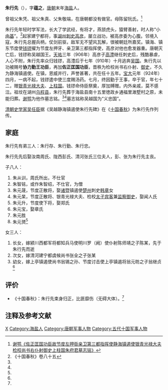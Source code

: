{{Infobox Biography
| subject_name   = 朱行先
| image_name     = 
| image_size     = 
| image_caption  =
| date_of_birth  = 853年
| place_of_birth = [[唐朝|唐朝]]
| date_of_death  = 924年8月26日
| place_of_death = [[吴越国|吳越]]
| occupation     = [[吴越国|吳越]]官員
}}

'''朱行先'''（{{bd|853年||924年|8月26日|catIdx=Z}}），字'''蕴之'''，[[唐朝|唐朝]]末年[[海盐县|海盐]]人。

曾祖父朱凭、祖父朱真、父朱敬端，在唐朝都没有做官。母陈留阮氏。<ref name=XE>[[:s:佐正匡国功臣故节度左押衙亲卫第三都指挥使静海镇遏使银青光禄大夫检校尚书右仆射御史上柱国朱府君墓志铭|谢鹗《佐正匡国功臣故节度左押衙亲卫第三都指挥使静海镇遏使银青光禄大夫检校尚书右仆射御史上柱国朱府君墓志铭》]]</ref>

朱行先年轻时学军法，长大了学武经，有将才，燕颔虎头，猿臂善射，时人称“小[[養由基|由基]]”。<ref name=SGCQ85>《十国春秋》卷八十五</ref>起家建宁都将，事[[湖州|湖州]][[刺史|刺史]][[高彦|高彦]]，屡立战功，被高彦委为心腹。邻境入寇，朱行先总握兵柄，仗剑前驱，敌军无不望风瓦解，很被朝廷所嘉奖。镇海、镇东节度使[[钱镠|钱镠]]擢为节度左押牙、亲卫第三都指挥使，高彦对他也愈发器重。唐朝灭亡后，钱镠称吴越国王。[[天祐_(唐朝)|天祐]]三年（906年）高彦子[[高澧|高澧]]继任刺史后，残酷暴虐，人心不附，朱行先率众归钱镠，高澧后于七年（910年）十月逃奔[[吴_(十国)|吴国]]。朱行先以功被赐号'''协力勤王功臣'''，再加'''佐正匡国功臣'''，晋秩为检校尚书右仆射、[[御史|御史]]，不久为静海镇遏使。在镇，恩威并行，声誉甚著，共在任十五年。[[宝大|宝大]]元年（924年）四月，一病不起，钱镠遣中使三度赐汤药。七月，终因勤于王事，卒于官，年七十二，赠[[银青光禄大夫|银青光禄大夫]]、[[上柱国|上柱国]]。钱镠命侍臣祭奠，厚加赙赠。内外亲戚，莫不感泣。祖坟在湖州[[乌程县|乌程县]]，朱行先葬于海盐县南十五里徳政乡通福里澉墅村之原，未能归葬。[[谢鹗|谢鹗]]为他作墓志铭。<ref name=XE/><ref name=SGCQ85/>墓志铭称吴越国为“义忠国”。

[[清朝|清朝]][[史学家|史学家]][[吴任臣|吴任臣]]据《吴越静海镇遏使朱行先碑》在《[[十国春秋|十国春秋]]》为朱行先作列传。

== 家庭 ==
朱行先有弟三人：朱行存、朱行勤、朱行忠。

朱行先先后娶汝南周氏、陇西彭氏、清河张氏三位夫人，彭、张为朱行先主丧。

子八人：
#朱从训，周氏所出，不仕官
#朱智铭，或作朱智绍，不仕官，为僧
#朱元晟，节度正散将，娶[[诸暨|诸暨]]镇遏使[[楚州|楚州]]刺史[[韩章|韩章]]女
#朱元杲，节度正散将、银青光禄大夫、检校[[太子宾客|太子宾客]]兼[[监察御史|监察御史]]，娶闻人氏
#朱元升，节度使下将，娶郑氏
#朱元宝，娶章氏
#朱元胜
#朱元赟<ref name=SGCQ85/>

女三人：
#长女，嫁颍川西都军将都知兵马使明川罗（阙）使仆射陈师靖之子陈某，先于朱行先而逝
#次女，嫁清河建宁都虞候尚书张全之子张某
#幼女，嫁上亭镇遏使尚书翁锡之孙、节度讨击使上亭镇遏将翁元昉之子翁继贞<ref name=XE/>

== 评价 ==
*《十国春秋》：朱行先束身归正，比匪靡伤（无碍大体）。<ref name=SGCQ85/>

== 注释及参考文献 ==
{{reflist}}

{{DEFAULTSORT:Z}}
[[Category:朱姓|X]]
[[Category:海盐人|Category:海盐人]]
[[Category:唐朝军事人物|Category:唐朝军事人物]]
[[Category:五代十国军事人物|Category:五代十国军事人物]]